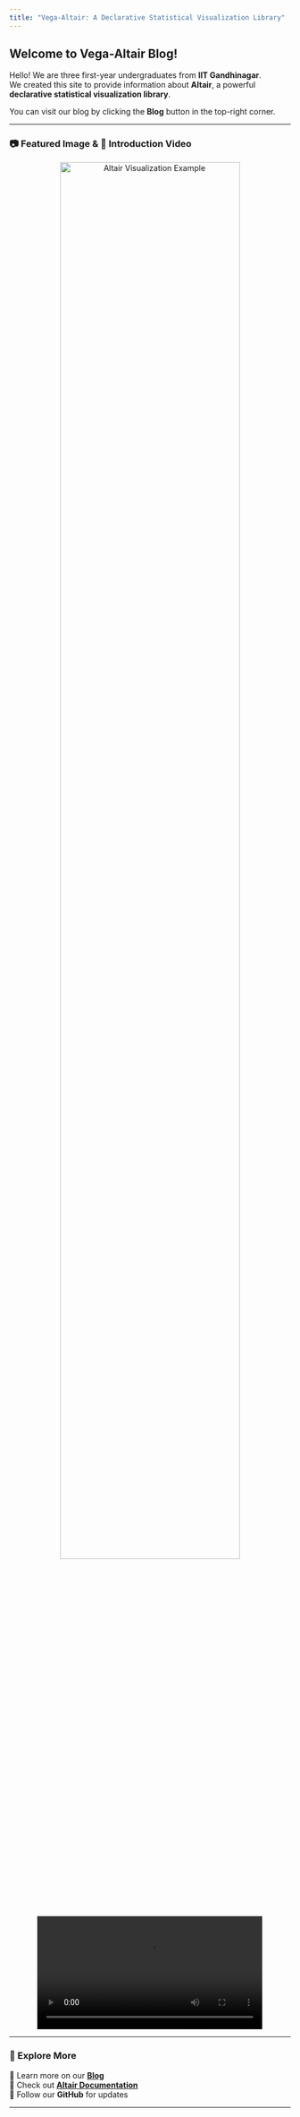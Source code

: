 ```yaml
---
title: "Vega-Altair: A Declarative Statistical Visualization Library"
---
```


## Welcome to Vega-Altair Blog!  

Hello! We are three first-year undergraduates from **IIT Gandhinagar**.  
We created this site to provide information about **Altair**, a powerful **declarative statistical visualization library**.

You can visit our blog by clicking the **Blog** button in the top-right corner.

---

### **📷 Featured Image & 🎥 Introduction Video**
<center>
<img src="media/image.png" alt="Altair Visualization Example" width="80%">

<video controls width="80%">
  <source src="media/WhatsApp Video 2025-02-23 at 23.24.45.mp4" type="video/mp4">
  Your browser does not support the video tag.
</video>
</center>

---

### **🚀 Explore More**
🔹 Learn more on our **[Blog](blog.qmd)**  
🔹 Check out **[Altair Documentation](https://altair-viz.github.io/)**  
🔹 Follow our **GitHub** for updates  

---